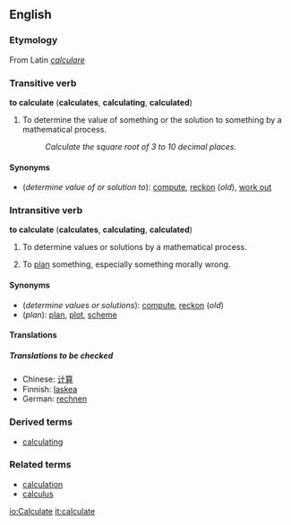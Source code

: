 ==English==
===Etymology===
From Latin ''[[calculare#Latin|calculare]]''

===Transitive verb===
'''to calculate''' ('''calculates''', '''calculating''', '''calculated''')

#{{mathematics}} To determine the value of something or the solution to something by a mathematical process.
#:''Calculate the square root of 3 to 10 decimal places.''

====Synonyms====
*(''determine value of or solution to''): [[compute]], [[reckon]] (''old''), [[work out]]

===Intransitive verb===
'''to calculate''' ('''calculates''', '''calculating''', '''calculated''')

#{{mathematics}} To determine values or solutions by a mathematical process.
#To [[plan]] something, especially something morally wrong.

====Synonyms====
*(''determine values or solutions''): [[compute]], [[reckon]] (''old'')
*(''plan''): [[plan]], [[plot]], [[scheme]]

====Translations====
=====Translations to be checked=====
<!--Remove this section once all of the translations below have been moved into the tables above.-->
{{checktrans}}

*Chinese: [[计算]]
*Finnish: [[laskea]]
*German: [[rechnen]]

===Derived terms===
*[[calculating]]<!--adjective-->

===Related terms===
*[[calculation]]
*[[calculus]]

[[io:Calculate]]
[[it:calculate]]